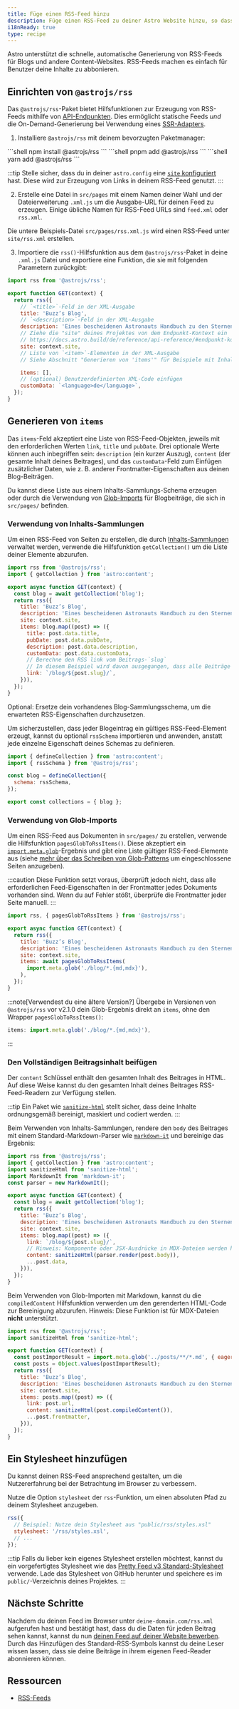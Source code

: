 ```yaml
---
title: Füge einen RSS-Feed hinzu
description: Füge einen RSS-Feed zu deiner Astro Website hinzu, so dass Benutzer deine Inhalte abonnieren können.
i18nReady: true
type: recipe
---
```


Astro unterstützt die schnelle, automatische Generierung von RSS-Feeds für Blogs und andere Content-Websites. RSS-Feeds machen es einfach für Benutzer deine Inhalte zu abbonieren.

## Einrichten von `@astrojs/rss`

Das `@astrojs/rss`-Paket bietet Hilfsfunktionen zur Erzeugung von RSS-Feeds mithilfe von [API-Endpunkten](/de/guides/endpoints/#endpunkte-für-statische-dateien). Dies ermöglicht statische Feeds _und_ die On-Demand-Generierung bei Verwendung eines [SSR-Adapters](/de/guides/on-demand-rendering/).

1. Installiere `@astrojs/rss` mit deinem bevorzugten Paketmanager:

<PackageManagerTabs>
  <Fragment slot="npm">
  ```shell
  npm install @astrojs/rss
  ```
  </Fragment>
  <Fragment slot="pnpm">
  ```shell
  pnpm add @astrojs/rss
  ```
  </Fragment>
  <Fragment slot="yarn">
  ```shell
  yarn add @astrojs/rss
  ```
  </Fragment>
</PackageManagerTabs>

:::tip
Stelle sicher, dass du in deiner `astro.config` eine [`site` konfiguriert](/de/reference/configuration-reference/#site) hast. Diese wird zur Erzeugung von Links in deinem RSS-Feed genutzt.
:::

2. Erstelle eine Datei in `src/pages` mit einem Namen deiner Wahl und der Dateierweiterung `.xml.js` um die Ausgabe-URL für deinen Feed zu erzeugen. Einige übliche Namen für RSS-Feed URLs sind `feed.xml` oder `rss.xml`.

Die untere Beispiels-Datei `src/pages/rss.xml.js` wird einen RSS-Feed unter `site/rss.xml` erstellen.

3. Importiere die `rss()`-Hilfsfunktion aus dem `@astrojs/rss`-Paket in deine `.xml.js`  Datei und exportiere eine Funktion, die sie mit folgenden Parametern zurückgibt:

```js title="src/pages/rss.xml.js"
import rss from '@astrojs/rss';

export function GET(context) {
  return rss({
    // `<title>`-Feld in der XML-Ausgabe
    title: 'Buzz’s Blog',
    // `<description>`-Feld in der XML-Ausgabe
    description: 'Eines bescheidenen Astronauts Handbuch zu den Sternen',
    // Ziehe die "site" deines Projektes von dem Endpunkt-Kontext ein
    // https://docs.astro.build/de/reference/api-reference/#endpunkt-kontext
    site: context.site,
    // Liste von `<item>`-Elementen in der XML-Ausgabe
    // Siehe Abschnitt "Generieren von 'items'" für Beispiele mit Inhalts-Sammlungen und Glob-Imports

    items: [],
    // (optional) Benutzerdefinierten XML-Code einfügen
    customData: `<language>de</language>`,
  });
}
```

## Generieren von `items`

Das `items`-Feld akzeptiert eine Liste von RSS-Feed-Objekten, jeweils mit den erforderlichen Werten `link`, `title` und `pubDate`. Drei optionale Werte können auch inbegriffen sein: `description` (ein kurzer Auszug), `content` (der gesamte Inhalt deines Beitrages), und das `customData`-Feld zum Einfügen zusätzlicher Daten, wie z. B. anderer Frontmatter-Eigenschaften aus deinen Blog-Beiträgen.

Du kannst diese Liste aus einem Inhalts-Sammlungs-Schema erzeugen oder durch die Verwendung von [Glob-Imports](/de/guides/imports/#astroglob) für Blogbeiträge, die sich in `src/pages/` befinden.

### Verwendung von Inhalts-Sammlungen

Um einen RSS-Feed von Seiten zu erstellen, die durch [Inhalts-Sammlungen](/de/guides/content-collections/) verwaltet werden, verwende die Hilfsfunktion `getCollection()` um die Liste deiner Elemente abzurufen.

```js title="src/pages/rss.xml.js" "items:" "const blog = await getCollection('blog');"
import rss from '@astrojs/rss';
import { getCollection } from 'astro:content';

export async function GET(context) {
  const blog = await getCollection('blog');
  return rss({
    title: 'Buzz’s Blog',
    description: 'Eines bescheidenen Astronauts Handbuch zu den Sternen',
    site: context.site,
    items: blog.map((post) => ({
      title: post.data.title,
      pubDate: post.data.pubDate,
      description: post.data.description,
      customData: post.data.customData,
      // Berechne den RSS link vom Beitrags-`slug`
      // In diesem Beispiel wird davon ausgegangen, dass alle Beiträge als `/blog/[slug]`-Routen gerendert werden
      link: `/blog/${post.slug}/`,
    })),
  });
}
```

Optional: Ersetze dein vorhandenes Blog-Sammlungsschema, um die erwarteten RSS-Eigenschaften durchzusetzen.

Um sicherzustellen, dass jeder Blogeintrag ein gültiges RSS-Feed-Element erzeugt, kannst du optional `rssSchema` importieren und anwenden, anstatt jede einzelne Eigenschaft deines Schemas zu definieren.

```js title="src/content/config.ts" "rssSchema"
import { defineCollection } from 'astro:content';
import { rssSchema } from '@astrojs/rss';

const blog = defineCollection({
  schema: rssSchema,
});

export const collections = { blog };
```

### Verwendung von Glob-Imports

<Since v="2.1.0" pkg="@astrojs/rss" />

Um einen RSS-Feed aus Dokumenten in `src/pages/` zu erstellen, verwende die Hilfsfunktion `pagesGlobToRssItems()`. Diese akzeptiert ein [`import.meta.glob`](https://vite.dev/guide/features.html#glob-import)-Ergebnis und gibt eine Liste gültiger RSS-Feed-Elemente aus (siehe [mehr über das Schreiben von Glob-Patterns](/de/guides/imports/#glob-patterns) um eingeschlossene Seiten anzugeben).

:::caution
Diese Funktion setzt voraus, überprüft jedoch nicht, dass alle erforderlichen Feed-Eigenschaften in der Frontmatter jedes Dokuments vorhanden sind. Wenn du auf Fehler stößt, überprüfe die Frontmatter jeder Seite manuell.
:::

```js title="src/pages/rss.xml.js" "pagesGlobToRssItems" "await pagesGlobToRssItems("
import rss, { pagesGlobToRssItems } from '@astrojs/rss';

export async function GET(context) {
  return rss({
    title: 'Buzz’s Blog',
    description: 'Eines bescheidenen Astronauts Handbuch zu den Sternen',
    site: context.site,
    items: await pagesGlobToRssItems(
      import.meta.glob('./blog/*.{md,mdx}'),
    ),
  });
}
```

:::note[Verwendest du eine ältere Version?]
Übergebe in Versionen von `@astrojs/rss` vor v2.1.0 dein Glob-Ergebnis direkt an `items`, ohne den Wrapper `pagesGlobToRssItems()`:
```js
items: import.meta.glob('./blog/*.{md,mdx}'),
```
:::

### Den Vollständigen Beitragsinhalt beifügen

<Since v="1.6.14" />

Der `content` Schlüssel enthält den gesamten Inhalt des Beitrages in HTML. Auf diese Weise kannst du den gesamten Inhalt deines Beitrages RSS-Feed-Readern zur Verfügung stellen.

:::tip
Ein Paket wie [`sanitize-html`](https://www.npmjs.com/package/sanitize-html) stellt sicher, dass deine Inhalte ordnungsgemäß bereinigt, maskiert und codiert werden.
:::


Beim Verwenden von Inhalts-Sammlungen, rendere den `body` des Beitrages mit einem Standard-Markdown-Parser wie [`markdown-it`](https://github.com/markdown-it/markdown-it) und bereinige das Ergebnis:

```js title="src/pages/rss.xml.js" ins={3, 4, 5, 16}
import rss from '@astrojs/rss';
import { getCollection } from 'astro:content';
import sanitizeHtml from 'sanitize-html';
import MarkdownIt from 'markdown-it';
const parser = new MarkdownIt();

export async function GET(context) {
  const blog = await getCollection('blog');
  return rss({
    title: 'Buzz’s Blog',
    description: 'Eines bescheidenen Astronauts Handbuch zu den Sternen',
    site: context.site,
    items: blog.map((post) => ({
      link: `/blog/${post.slug}/`,
      // Hinweis: Komponente oder JSX-Ausdrücke in MDX-Dateien werden hierdurch nicht verarbeitet.
      content: sanitizeHtml(parser.render(post.body)),
      ...post.data,
    })),
  });
}
```

Beim Verwenden von Glob-Importen mit Markdown, kannst du die `compiledContent` Hilfsfunktion verwerden um den gerenderten HTML-Code zur Bereinigung abzurufen. Hinweis: Diese Funktion ist für MDX-Dateien **nicht** unterstützt.

```js title="src/pages/rss.xml.js" ins={2, 13}
import rss from '@astrojs/rss';
import sanitizeHtml from 'sanitize-html';

export function GET(context) {
  const postImportResult = import.meta.glob('../posts/**/*.md', { eager: true }); 
  const posts = Object.values(postImportResult);
  return rss({
    title: 'Buzz’s Blog',
    description: 'Eines bescheidenen Astronauts Handbuch zu den Sternen',
    site: context.site,
    items: posts.map((post) => ({
      link: post.url,
      content: sanitizeHtml(post.compiledContent()),
      ...post.frontmatter,
    })),
  });
}
```

## Ein Stylesheet hinzufügen

Du kannst deinen RSS-Feed ansprechend gestalten, um die Nutzererfahrung bei der Betrachtung im Browser zu verbessern.

Nutze die Option `stylesheet` der `rss`-Funktion, um einen absoluten Pfad zu deinem Stylesheet anzugeben.

```js
rss({
  // Beispiel: Nutze dein Stylesheet aus "public/rss/styles.xsl"
  stylesheet: '/rss/styles.xsl',
  // ...
});
```

:::tip
Falls du lieber kein eigenes Stylesheet erstellen möchtest, kannst du ein vorgefertigtes Stylesheet wie das [Pretty Feed v3 Standard-Stylesheet](https://github.com/genmon/aboutfeeds/blob/main/tools/pretty-feed-v3.xsl) verwende. Lade das Stylesheet von GitHub herunter und speichere es im `public/`-Verzeichnis deines Projektes.
:::


## Nächste Schritte

Nachdem du deinen Feed im Browser unter `deine-domain.com/rss.xml` aufgerufen hast und bestätigt hast, dass du die Daten für jeden Beitrag sehen kannst, kannst du nun [deinen Feed auf deiner Website bewerben](https://medium.com/samsung-internet-dev/add-rss-feeds-to-your-website-to-keep-your-core-readers-engaged-3179dca9c91e#:~:text=com/~deno%2Drss-,Advertising%20your%20RSS%20feed,-Now%20you%20have). Durch das Hinzufügen des Standard-RSS-Symbols kannst du deine Leser wissen lassen, dass sie deine Beiträge in ihrem eigenen Feed-Reader abonnieren können.

## Ressourcen
* [RSS-Feeds](https://aboutfeeds.com/)
